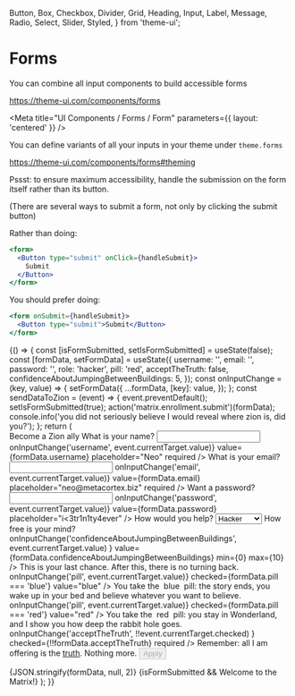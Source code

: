   Button,
  Box,
  Checkbox,
  Divider,
  Grid,
  Heading,
  Input,
  Label,
  Message,
  Radio,
  Select,
  Slider,
  Styled,
} from 'theme-ui';

# Forms

You can combine all input components to build accessible forms

https://theme-ui.com/components/forms

<Meta title="UI Components / Forms / Form" parameters={{ layout: 'centered' }} />

You can define variants of all your inputs in your theme under `theme.forms`

https://theme-ui.com/components/forms#theming

Pssst: to ensure maximum accessibility, handle the submission on the form itself rather than its button.

(There are several ways to submit a form, not only by clicking the submit button)

Rather than doing:

```jsx
<form>
  <Button type="submit" onClick={handleSubmit}>
    Submit
  </Button>
</form>
```

You should prefer doing:

```jsx
<form onSubmit={handleSubmit}>
  <Button type="submit">Submit</Button>
</form>
```

<Preview>
  <Story name="Combination">
    {() => {
      const [isFormSubmitted, setIsFormSubmitted] = useState(false);
      const [formData, setFormData] = useState({
        username: '',
        email: '',
        password: '',
        role: 'hacker',
        pill: 'red',
        acceptTheTruth: false,
        confidenceAboutJumpingBetweenBuildings: 5,
      });
      const onInputChange = (key, value) => {
        setFormData({
          ...formData,
          [key]: value,
        });
      };
      const sendDataToZion = (event) => {
        event.preventDefault();
        setIsFormSubmitted(true);
        action('matrix.enrollment.submit')(formData);
        console.info('you did not seriously believe I would reveal where zion is, did you?');
      };
      return (
        <React.Fragment>
          <form onSubmit={sendDataToZion}>
            <Heading as="h2">Become a Zion ally</Heading>
            <Grid columns={[1, 2]}>
              <Box sx={{ my: 3 }}>
                <Label htmlFor="matrix.enrollment.username">What is your name?</Label>
                <Input
                  id="matrix.enrollment.username"
                  name="matrix.enrollment.username"
                  type="text"
                  onChange={(event) => onInputChange('username', event.currentTarget.value)}
                  value={formData.username}
                  placeholder="Neo"
                  required
                />
              </Box>
              <Box sx={{ my: 3 }}>
                <Label htmlFor="matrix.enrollment.email">What is your email?</Label>
                <Input
                  id="matrix.enrollment.email"
                  name="matrix.enrollment.email"
                  type="email"
                  onChange={(event) => onInputChange('email', event.currentTarget.value)}
                  value={formData.email}
                  placeholder="neo@metacortex.biz"
                  required
                />
              </Box>
            </Grid>
            <Grid columns={[1, 2]}>
              <Box sx={{ my: 3 }}>
                <Label htmlFor="matrix.enrollment.password">Want a password?</Label>
                <Input
                  id="matrix.enrollment.password"
                  name="matrix.enrollment.password"
                  type="password"
                  onChange={(event) => onInputChange('password', event.currentTarget.value)}
                  value={formData.password}
                  placeholder="i<3tr1n1ty4ever"
                />
              </Box>
              <Box sx={{ my: 3 }}>
                <Label htmlFor="matrix.enrollment.role">How would you help?</Label>
                <Select
                  id="matrix.enrollment.role"
                  name="matrix.enrollment.role"
                  onChange={(event) => onInputChange('role', event.currentTarget.value)}
                  value={formData.role}
                  required
                >
                  <option value="hacker">Hacker</option>
                  <option value="operator">Operator</option>
                  <option value="keymaker">Keemaker</option>
                  <option value="oracle">Oracle</option>
                </Select>
              </Box>
            </Grid>
            <Box sx={{ my: 3 }}>
              <Label htmlFor="matrix.enrollment.confidenceAboutJumpingBetweenBuildings">
                How free is your mind?
              </Label>
              <Slider
                id="matrix.enrollment.confidenceAboutJumpingBetweenBuildings"
                name="matrix.enrollment.confidenceAboutJumpingBetweenBuildings"
                onChange={(event) =>
                  onInputChange('confidenceAboutJumpingBetweenBuildings', event.currentTarget.value)
                }
                value={formData.confidenceAboutJumpingBetweenBuildings}
                min={0}
                max={10}
              />
            </Box>
            <Box sx={{ my: 3 }}>
              <Text as="p">This is your last chance. After this, there is no turning back.</Text>
              <Label>
                <Radio
                  id="matrix.enrollment.pill.blue"
                  name="matrix.enrollment.pill"
                  onChange={(event) => onInputChange('pill', event.currentTarget.value)}
                  checked={formData.pill === 'blue'}
                  value="blue"
                />
                You take the&nbsp;<Text as="span" style={{ color: 'blue' }}>
                  blue
                </Text>&nbsp;pill: the story ends, you wake up in your bed and believe whatever you want
                to believe.
              </Label>
              <Label>
                <Radio
                  id="matrix.enrollment.pill.red"
                  name="matrix.enrollment.pill"
                  onChange={(event) => onInputChange('pill', event.currentTarget.value)}
                  checked={formData.pill === 'red'}
                  value="red"
                />
                You take the&nbsp;<Text as="span" style={{ color: 'red' }}>
                  red
                </Text>&nbsp;pill: you stay in Wonderland, and I show you how deep the rabbit hole goes.
              </Label>
            </Box>
            <Box sx={{ my: 3 }}>
              <Label sx={{ fontStyle: 'italic' }}>
                <Checkbox
                  id="matrix.enrollment.acceptTheTruth"
                  name="matrix.enrollment.acceptTheTruth"
                  onChange={(event) =>
                    onInputChange('acceptTheTruth', !!event.currentTarget.checked)
                  }
                  checked={!!formData.acceptTheTruth}
                  required
                />
                Remember: all I am offering is the&nbsp;<u>truth</u>. Nothing more.
              </Label>
            </Box>
            <Button
              type="submit"
              disabled={!!isFormSubmitted}
              variant={isFormSubmitted ? 'muted' : 'primary'}
            >
              Apply
            </Button>
          </form>
          <Divider />
          <Styled.pre style={{ color: isFormSubmitted ? 'green' : 'inherit' }}>
            {JSON.stringify(formData, null, 2)}
          </Styled.pre>
          {isFormSubmitted && <Message variant="primary">Welcome to the Matrix!</Message>}
        </React.Fragment>
      );
    }}
  </Story>
</Preview>
